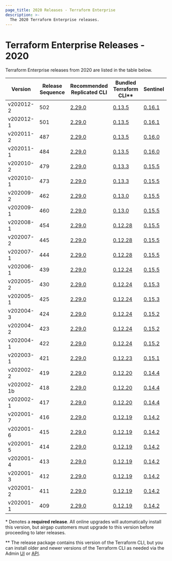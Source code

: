 ```yaml
---
page_title: 2020 Releases - Terraform Enterprise
description: >-
  The 2020 Terraform Enterprise releases.
---
```


# Terraform Enterprise Releases - 2020

Terraform Enterprise releases from 2020 are listed in the table below.

| Version     | Release Sequence | Recommended<br /> Replicated CLI                                     | Bundled <br />Terraform CLI**                                              | Sentinel                                                                       |
| ----------- | ---------------- | -------------------------------------------------------------------- | ----------------------------------------------------------------------- | ------------------------------------------------------------------------------ |
| v202012-2   | 502              | [2.29.0](https://release-notes.replicated.com/release-notes/2.29.0/) | [0.13.5](https://github.com/hashicorp/terraform/releases/tag/v0.13.5)   | [0.16.1](https://docs.hashicorp.com/sentinel/changelog#0-16-1-october-21-2020) |
| v202012-1   | 501              | [2.29.0](https://release-notes.replicated.com/release-notes/2.29.0/) | [0.13.5](https://github.com/hashicorp/terraform/releases/tag/v0.13.5)   | [0.16.1](https://docs.hashicorp.com/sentinel/changelog#0-16-1-october-21-2020) |
| v202011-2   | 487              | [2.29.0](https://release-notes.replicated.com/release-notes/2.29.0/) | [0.13.5](https://github.com/hashicorp/terraform/releases/tag/v0.13.5)   | [0.16.0](https://docs.hashicorp.com/sentinel/changelog#0-16-0-october-14-2020) |
| v202011-1   | 484              | [2.29.0](https://release-notes.replicated.com/release-notes/2.29.0/) | [0.13.5](https://github.com/hashicorp/terraform/releases/tag/v0.13.5)   | [0.16.0](https://docs.hashicorp.com/sentinel/changelog#0-16-0-october-14-2020) |
| v202010-2   | 479              | [2.29.0](https://release-notes.replicated.com/release-notes/2.29.0/) | [0.13.3](https://github.com/hashicorp/terraform/releases/tag/v0.13.3)   | [0.15.5](https://docs.hashicorp.com/sentinel/changelog#0-15-5-may-20-2020)     |
| v202010-1   | 473              | [2.29.0](https://release-notes.replicated.com/release-notes/2.29.0/) | [0.13.3](https://github.com/hashicorp/terraform/releases/tag/v0.13.3)   | [0.15.5](https://docs.hashicorp.com/sentinel/changelog#0-15-5-may-20-2020)     |
| v202009-2   | 462              | [2.29.0](https://release-notes.replicated.com/release-notes/2.29.0/) | [0.13.0](https://github.com/hashicorp/terraform/releases/tag/v0.13.0)   | [0.15.5](https://docs.hashicorp.com/sentinel/changelog#0-15-5-may-20-2020)     |
| v202009-1   | 460              | [2.29.0](https://release-notes.replicated.com/release-notes/2.29.0/) | [0.13.0](https://github.com/hashicorp/terraform/releases/tag/v0.13.0)   | [0.15.5](https://docs.hashicorp.com/sentinel/changelog#0-15-5-may-20-2020)     |
| v202008-1   | 454              | [2.29.0](https://release-notes.replicated.com/release-notes/2.29.0/) | [0.12.28](https://github.com/hashicorp/terraform/releases/tag/v0.12.28) | [0.15.5](https://docs.hashicorp.com/sentinel/changelog#0-15-5-may-20-2020)     |
| v202007-2   | 445              | [2.29.0](https://release-notes.replicated.com/release-notes/2.29.0/) | [0.12.28](https://github.com/hashicorp/terraform/releases/tag/v0.12.28) | [0.15.5](https://docs.hashicorp.com/sentinel/changelog#0-15-5-may-20-2020)     |
| v202007-1   | 444              | [2.29.0](https://release-notes.replicated.com/release-notes/2.29.0/) | [0.12.28](https://github.com/hashicorp/terraform/releases/tag/v0.12.28) | [0.15.5](https://docs.hashicorp.com/sentinel/changelog#0-15-5-may-20-2020)     |
| v202006-1   | 439              | [2.29.0](https://release-notes.replicated.com/release-notes/2.29.0/) | [0.12.24](https://github.com/hashicorp/terraform/releases/tag/v0.12.24) | [0.15.5](https://docs.hashicorp.com/sentinel/changelog#0-15-5-may-20-2020)     |
| v202005-2   | 430              | [2.29.0](https://release-notes.replicated.com/release-notes/2.29.0/) | [0.12.24](https://github.com/hashicorp/terraform/releases/tag/v0.12.24) | [0.15.3](https://docs.hashicorp.com/sentinel/changelog#0-15-3-april-16-2020)   |
| v202005-1   | 425              | [2.29.0](https://release-notes.replicated.com/release-notes/2.29.0/) | [0.12.24](https://github.com/hashicorp/terraform/releases/tag/v0.12.24) | [0.15.3](https://docs.hashicorp.com/sentinel/changelog#0-15-3-april-16-2020)   |
| v202004-3   | 424              | [2.29.0](https://release-notes.replicated.com/release-notes/2.29.0/) | [0.12.24](https://github.com/hashicorp/terraform/releases/tag/v0.12.24) | [0.15.2](https://docs.hashicorp.com/sentinel/changelog#0-15-2-april-2-2020)    |
| v202004-2   | 423              | [2.29.0](https://release-notes.replicated.com/release-notes/2.29.0/) | [0.12.24](https://github.com/hashicorp/terraform/releases/tag/v0.12.24) | [0.15.2](https://docs.hashicorp.com/sentinel/changelog#0-15-2-april-2-2020)    |
| v202004-1   | 422              | [2.29.0](https://release-notes.replicated.com/release-notes/2.29.0/) | [0.12.24](https://github.com/hashicorp/terraform/releases/tag/v0.12.24) | [0.15.2](https://docs.hashicorp.com/sentinel/changelog#0-15-2-april-2-2020)    |
| v202003-1   | 421              | [2.29.0](https://release-notes.replicated.com/release-notes/2.29.0/) | [0.12.23](https://github.com/hashicorp/terraform/releases/tag/v0.12.23) | [0.15.1](https://docs.hashicorp.com/sentinel/changelog#0.15.1-october-21-2020) |
| v202002-2   | 419              | [2.29.0](https://release-notes.replicated.com/release-notes/2.29.0/) | [0.12.20](https://github.com/hashicorp/terraform/releases/tag/v0.12.20) | [0.14.4](https://docs.hashicorp.com/sentinel/changelog#0-14-4-february-6-2020) |
| v202002-1b  | 418              | [2.29.0](https://release-notes.replicated.com/release-notes/2.29.0/) | [0.12.20](https://github.com/hashicorp/terraform/releases/tag/v0.12.20) | [0.14.4](https://docs.hashicorp.com/sentinel/changelog#0-14-4-february-6-2020) |
| v202002-1   | 417              | [2.29.0](https://release-notes.replicated.com/release-notes/2.29.0/) | [0.12.20](https://github.com/hashicorp/terraform/releases/tag/v0.12.20) | [0.14.4](https://docs.hashicorp.com/sentinel/changelog#0-14-4-february-6-2020) |
| v202001-7   | 416              | [2.29.0](https://release-notes.replicated.com/release-notes/2.29.0/) | [0.12.19](https://github.com/hashicorp/terraform/releases/tag/v0.12.19) | [0.14.2](https://docs.hashicorp.com/sentinel/changelog#0-14-2-january-15-2020) |
| v202001-6   | 415              | [2.29.0](https://release-notes.replicated.com/release-notes/2.29.0/) | [0.12.19](https://github.com/hashicorp/terraform/releases/tag/v0.12.19) | [0.14.2](https://docs.hashicorp.com/sentinel/changelog#0-14-2-january-15-2020) |
| v202001-5   | 414              | [2.29.0](https://release-notes.replicated.com/release-notes/2.29.0/) | [0.12.19](https://github.com/hashicorp/terraform/releases/tag/v0.12.19) | [0.14.2](https://docs.hashicorp.com/sentinel/changelog#0-14-2-january-15-2020) |
| v202001-4   | 413              | [2.29.0](https://release-notes.replicated.com/release-notes/2.29.0/) | [0.12.19](https://github.com/hashicorp/terraform/releases/tag/v0.12.19) | [0.14.2](https://docs.hashicorp.com/sentinel/changelog#0-14-2-january-15-2020) |
| v202001-3   | 412              | [2.29.0](https://release-notes.replicated.com/release-notes/2.29.0/) | [0.12.19](https://github.com/hashicorp/terraform/releases/tag/v0.12.19) | [0.14.2](https://docs.hashicorp.com/sentinel/changelog#0-14-2-january-15-2020) |
| v202001-2   | 411              | [2.29.0](https://release-notes.replicated.com/release-notes/2.29.0/) | [0.12.19](https://github.com/hashicorp/terraform/releases/tag/v0.12.19) | [0.14.2](https://docs.hashicorp.com/sentinel/changelog#0-14-2-january-15-2020) |
| v202001-1   | 409              | [2.29.0](https://release-notes.replicated.com/release-notes/2.29.0/) | [0.12.19](https://github.com/hashicorp/terraform/releases/tag/v0.12.19) | [0.14.2](https://docs.hashicorp.com/sentinel/changelog#0-14-2-january-15-2020) |

\* Denotes a <strong>required release</strong>. All online upgrades will automatically install this version, but airgap customers must upgrade to this version before proceeding to later releases.

\** The release package contains this version of the Terraform CLI, but you can install older and newer versions of the Terraform CLI as needed via the Admin [UI](/enterprise/admin/application/resources#managing-terraform-versions) or [API](/cloud-docs/api-docs/admin/terraform-versions).